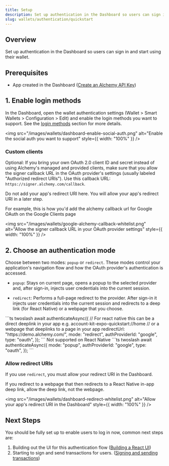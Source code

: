 ```yaml
---
title: Setup
description: Set up authentication in the Dashboard so users can sign in
slug: wallets/authentication/quickstart
---
```


## Overview

Set up authentication in the Dashboard so users can sign in and start using their wallet.

## Prerequisites

- App created in the Dashboard ([Create an Alchemy API Key](https://www.alchemy.com/docs/create-an-api-key))

## 1. Enable login methods

In the Dashboard, open the wallet authentication settings (Wallet > Smart Wallets > Configuration > Edit) and enable the login methods you want to support. See the [login methods](/wallets/authentication/login-methods/social-login) section for more details.

<img
  src="/images/wallets/dashboard-enable-social-auth.png"
  alt="Enable the social auth you want to support"
  style={{ width: "100%" }}
/>

### Custom clients

Optional: If you bring your own OAuth 2.0 client ID and secret instead of using Alchemy's managed and provided clients,
make sure that you allow the signer callback URL in the OAuth provider's settings (usually labeled "Authorized redirect URIs"). Use this callback URL: `https://signer.alchemy.com/callback`.

<Warning>
  Do not add your app's redirect URI here. You will allow your app's redirect
  URI in a later step.
</Warning>

For example, this is how you'd add the alchemy callback url for Google OAuth
on the Google Clients page

<img
  src="/images/wallets/google-alchemy-callback-whitelist.png"
  alt="Allow the signer callback URL in your OAuth provider settings"
  style={{ width: "100%" }}
/>

## 2. Choose an authentication mode

Choose between two modes: `popup` or `redirect`. These modes control your application's navigation flow and how the OAuth provider's authentication is accessed.

- `popup`: Stays on current page, opens a popup to the selected provider and, after sign-in, injects user credentials into the current session.

- `redirect`: Performs a full-page redirect to the provider. After sign-in it injects user credentials into the current session and redirects to a deep link (for React Native) or a webpage that you choose.

<Tabs>
  <Tab title="Redirect">
    ```ts twoslash
    await authenticateAsync({
      // For react native this can be a direct deeplink in your app e.g. account-kit-expo-quickstart://home
      // or a webpage that deeplinks to a page in your app
      redirectUrl: "https://demo.alchemy.com/",
      mode: "redirect",
      authProviderId: "google",
      type: "oauth",
    });
    ```

  </Tab>
  <Tab title="Popup">
    <Info>Not supported on React Native</Info>
    ```ts twoslash
    await authenticateAsync({
      mode: "popup",
      authProviderId: "google",
      type: "oauth",
    });
    ```
  </Tab>
</Tabs>

### Allow redirect URIs

If you use `redirect`, you must allow your redirect URI in the Dashboard.

<Warning>
  If you redirect to a webpage that then redirects to a React Native in-app deep
  link, allow the deep link, not the webpage.
</Warning>

<img
  src="/images/wallets/dashboard-redirect-whitelist.png"
  alt="Allow your app's redirect URI in the Dashboard"
  style={{ width: "100%" }}
/>

## Next Steps

You should be fully set up to enable users to log in now, common next steps are:

1. Building out the UI for this authentication flow ([Building a React UI](https://www.alchemy.com/docs/wallets/react/quickstart))
2. Starting to sign and send transactions for users. ([Signing and sending transactions](https://www.alchemy.com/docs/wallets/transactions/send-transactions))
